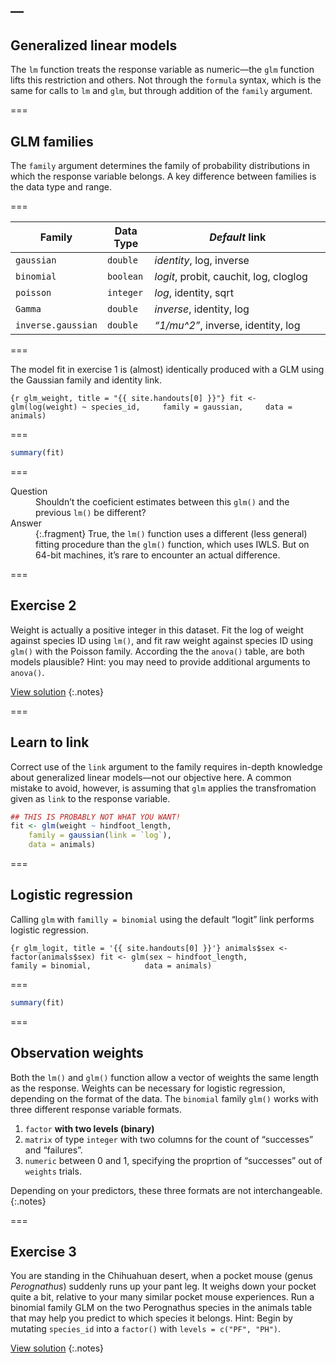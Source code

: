 ---
---

## Generalized linear models

The `lm` function treats the response variable as numeric---the `glm` function lifts this restriction and others. Not through the `formula` syntax, which is the same for calls to `lm`  and `glm`, but through addition of the `family` argument.

===

## GLM families

The `family` argument determines the family of probability distributions in which the response variable belongs. A key difference between families is the data type and range.

===

| Family             | Data Type | *Default* link                         |
|--------------------|-----------|----------------------------------------|
| `gaussian`         | `double`  | *identity*, log, inverse               |
| `binomial`         | `boolean` | *logit*, probit, cauchit, log, cloglog |
| `poisson`          | `integer` | *log*, identity, sqrt                  |
| `Gamma`            | `double`  | *inverse*, identity, log               |
| `inverse.gaussian` | `double`  | *"1/mu^2"*, inverse, identity, log     |

===

The model fit in exercise 1 is (almost) identically produced with a GLM
using the Gaussian family and identity link.

```{r glm_weight, title = "{{ site.handouts[0] }}"}
fit <- glm(log(weight) ~ species_id,
    family = gaussian,
    data = animals)
```

===

```r
summary(fit)
```

===

Question
: Shouldn't the coeficient estimates between this `glm()` and the previous
`lm()` be different?

Answer
: {:.fragment} True, the `lm()` function uses a different (less general) fitting procedure than the `glm()` function, which uses IWLS. But on 64-bit machines,
it's rare to encounter an actual difference.

===

## Exercise 2

Weight is actually a positive integer in this dataset. Fit the log of weight
against species ID using `lm()`, and fit raw weight against species ID using
`glm()` with the Poisson family. According the the `anova()` table, are both
models plausible? Hint: you may need to provide additional arguments to
`anova()`.

[View solution](#solution-2)
{:.notes}

===

## Learn to link

Correct use of the `link` argument to the family requires in-depth knowledge
about generalized linear models---not our objective here. A common mistake to
avoid, however, is assuming that `glm` applies the transfromation given as
`link` to the response variable.

```r
## THIS IS PROBABLY NOT WHAT YOU WANT!
fit <- glm(weight ~ hindfoot_length,
    family = gaussian(link = `log`),
    data = animals)
```

===

## Logistic regression

Calling `glm` with `familly = binomial` using the default "logit" link performs logistic regression.

```{r glm_logit, title = '{{ site.handouts[0] }}'}
animals$sex <- factor(animals$sex)
fit <- glm(sex ~ hindfoot_length,
           family = binomial,
           data = animals)
```

===

```r
summary(fit)
```

===

## Observation weights

Both the `lm()` and `glm()` function allow a vector of weights the same length
as the response. Weights can be necessary for logistic regression, depending on
the format of the data. The `binomial` family `glm()` works with three different
response variable formats.

1. `factor` **with two levels (binary)**
1. `matrix` of type `integer` with two columns for the count of "successes" and "failures".
1. `numeric` between 0 and 1, specifying the proprtion of "successes" out of `weights` trials.

Depending on your predictors, these three formats are not interchangeable.
{:.notes}

===

## Exercise 3

You are standing in the Chihuahuan desert, when a pocket mouse (genus
*Perognathus*) suddenly runs up your pant leg. It weighs down your pocket quite
a bit, relative to your many similar pocket mouse experiences. Run a binomial
family GLM on the two Perognathus species in the animals table that may help you
predict to which species it belongs. Hint: Begin by mutating `species_id` into a
`factor()` with `levels = c("PF", "PH")`.

[View solution](#solution-3)
{:.notes}
